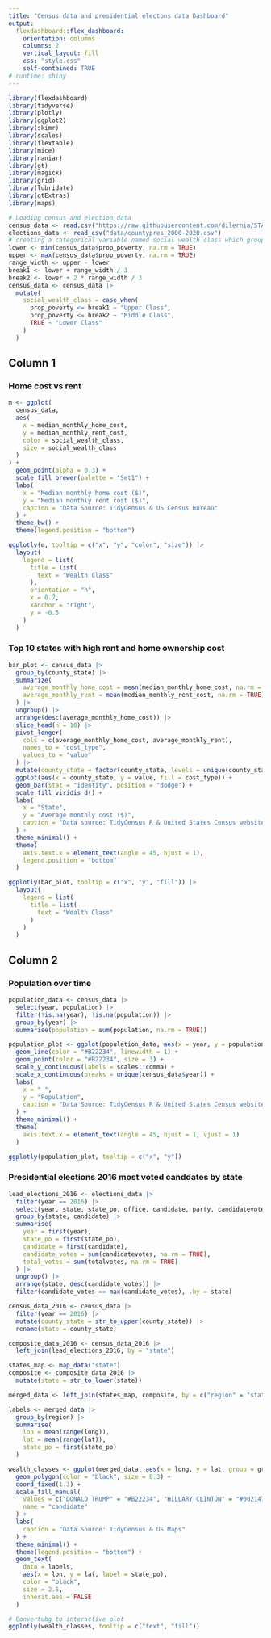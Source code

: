 ```yaml
---
title: "Census data and presidential electons data Dashboard"
output: 
  flexdashboard::flex_dashboard:
    orientation: columns
    columns: 2
    vertical_layout: fill
    css: "style.css"
    self-contained: TRUE
# runtime: shiny
---
```


```r
library(flexdashboard)
library(tidyverse)
library(plotly)
library(ggplot2)
library(skimr)
library(scales)
library(flextable)
library(mice)
library(naniar)
library(gt)
library(magick)
library(grid)
library(lubridate)
library(gtExtras)
library(maps)
```

```r
# Loading census and election data
census_data <- read.csv("https://raw.githubusercontent.com/dilernia/STA418-518/main/Data/census_data_state_2008-2023.csv")
elections_data <- read_csv("data/countypres_2000-2020.csv")
# creating a categorical variable named social wealth class which groups the proportions of poverty.
lower <- min(census_data$prop_poverty, na.rm = TRUE)
upper <- max(census_data$prop_poverty, na.rm = TRUE)
range_width <- upper - lower
break1 <- lower + range_width / 3
break2 <- lower + 2 * range_width / 3
census_data <- census_data |>
  mutate(
    social_wealth_class = case_when(
      prop_poverty <= break1 ~ "Upper Class",
      prop_poverty <= break2 ~ "Middle Class",
      TRUE ~ "Lower Class"
    )
  )
```

## Column 1

### Home cost vs rent

```r
m <- ggplot(
  census_data,
  aes(
    x = median_monthly_home_cost,
    y = median_monthly_rent_cost,
    color = social_wealth_class,
    size = social_wealth_class
  )
) +
  geom_point(alpha = 0.3) +
  scale_fill_brewer(palette = "Set1") +
  labs(
    x = "Median monthly home cost ($)",
    y = "Median monthly rent cost ($)",
    caption = "Data Source: TidyCensus & US Census Bureau"
  ) +
  theme_bw() +
  theme(legend.position = "bottom")

ggplotly(m, tooltip = c("x", "y", "color", "size")) |>
  layout(
    legend = list(
      title = list(
        text = "Wealth Class"
      ),
      orientation = "h",
      x = 0.7,
      xanchor = "right",
      y = -0.5
    )
  )
```

### Top 10 states with high rent and home ownership cost

```r
bar_plot <- census_data |>
  group_by(county_state) |>
  summarize(
    average_monthly_home_cost = mean(median_monthly_home_cost, na.rm = TRUE),
    average_monthly_rent = mean(median_monthly_rent_cost, na.rm = TRUE)
  ) |>
  ungroup() |>
  arrange(desc(average_monthly_home_cost)) |>
  slice_head(n = 10) |>
  pivot_longer(
    cols = c(average_monthly_home_cost, average_monthly_rent),
    names_to = "cost_type",
    values_to = "value"
  ) |>
  mutate(county_state = factor(county_state, levels = unique(county_state))) |>
  ggplot(aes(x = county_state, y = value, fill = cost_type)) +
  geom_bar(stat = "identity", position = "dodge") +
  scale_fill_viridis_d() +
  labs(
    x = "State",
    y = "Average monthly cost ($)",
    caption = "Data source: TidyCensus R & United States Census website"
  ) +
  theme_minimal() +
  theme(
    axis.text.x = element_text(angle = 45, hjust = 1),
    legend.position = "bottom"
  )

ggplotly(bar_plot, tooltip = c("x", "y", "fill")) |>
  layout(
    legend = list(
      title = list(
        text = "Wealth Class"
      )
    )
  )
```

## Column 2

### Population over time

```r
population_data <- census_data |>
  select(year, population) |>
  filter(!is.na(year), !is.na(population)) |>
  group_by(year) |>
  summarise(population = sum(population, na.rm = TRUE))

population_plot <- ggplot(population_data, aes(x = year, y = population)) +
  geom_line(color = "#B22234", linewidth = 1) +
  geom_point(color = "#B22234", size = 3) +
  scale_y_continuous(labels = scales::comma) +
  scale_x_continuous(breaks = unique(census_data$year)) +
  labs(
    x = " ",
    y = "Population",
    caption = "Data Source: TidyCensus R & United States Census website"
  ) +
  theme_minimal() +
  theme(
    axis.text.x = element_text(angle = 45, hjust = 1, vjust = 1)
  )

ggplotly(population_plot, tooltip = c("x", "y"))
```

### Presidential elections 2016 most voted canddates by state

```r
lead_elections_2016 <- elections_data |>
  filter(year == 2016) |>
  select(year, state, state_po, office, candidate, party, candidatevotes, totalvotes) |>
  group_by(state, candidate) |>
  summarise(
    year = first(year),
    state_po = first(state_po),
    candidate = first(candidate),
    candidate_votes = sum(candidatevotes, na.rm = TRUE),
    total_votes = sum(totalvotes, na.rm = TRUE)
  ) |>
  ungroup() |>
  arrange(state, desc(candidate_votes)) |>
  filter(candidate_votes == max(candidate_votes), .by = state)

census_data_2016 <- census_data |>
  filter(year == 2016) |>
  mutate(county_state = str_to_upper(county_state)) |>
  rename(state = county_state)

composite_data_2016 <- census_data_2016 |>
  left_join(lead_elections_2016, by = "state")

states_map <- map_data("state")
composite <- composite_data_2016 |>
  mutate(state = str_to_lower(state))

merged_data <- left_join(states_map, composite, by = c("region" = "state"))

labels <- merged_data |>
  group_by(region) |>
  summarise(
    lon = mean(range(long)),
    lat = mean(range(lat)),
    state_po = first(state_po)
  )

wealth_classes <- ggplot(merged_data, aes(x = long, y = lat, group = group, fill = candidate, text = region)) +
  geom_polygon(color = "black", size = 0.3) +
  coord_fixed(1.3) +
  scale_fill_manual(
    values = c("DONALD TRUMP" = "#B22234", "HILLARY CLINTON" = "#002147"),
    name = "candidate"
  ) +
  labs(
    caption = "Data Source: TidyCensus & US Maps"
  ) +
  theme_minimal() +
  theme(legend.position = "bottom") +
  geom_text(
    data = labels,
    aes(x = lon, y = lat, label = state_po),
    color = "black",
    size = 2.5,
    inherit.aes = FALSE
  )

# Convertubg to interactive plot
ggplotly(wealth_classes, tooltip = c("text", "fill"))
```
